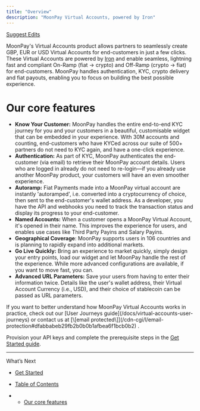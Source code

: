 ```yaml
---
title: "Overview"
description: "MoonPay Virtual Accounts, powered by Iron"
---
```


[Suggest Edits](/edit/virtual-accounts-product-overview)

MoonPay's Virtual Accounts product allows partners to seamlessly create GBP, EUR or USD Virtual Accounts for end-customers in just a few clicks. These Virtual Accounts are powered by [Iron](https://iron.xyz/) and enable seamless, lightning fast and compliant On-Ramp (fiat → crypto) and Off-Ramp (crypto → fiat) for end-customers. MoonPay handles authentication, KYC, crypto delivery and fiat payouts, enabling you to focus on building the best possible experience.

# Our core features

- **Know Your Customer:** MoonPay handles the entire end-to-end KYC journey for you and your customers in a beautiful, customisable widget that can be embedded in your experience. With 30M accounts and counting, end-customers who have KYCed across our suite of 500+ partners do not need to KYC again, and have a one-click experience.
- **Authentication:** As part of KYC, MoonPay authenticates the end-customer (via email) to retrieve their MoonPay account details. Users who are logged in already do not need to re-login—if you already use another MoonPay product, your customers will have an even smoother experience.
- **Autoramp:** Fiat Payments made into a MoonPay virtual account are instantly 'autoramped', i.e. converted into a cryptocurrency of choice, then sent to the end-customer's wallet address. As a developer, you have the API and webhooks you need to track the transaction status and display its progress to your end-customer.
- **Named Accounts:** When a customer opens a MoonPay Virtual Account, it's opened in their name. This improves the experience for users, and enables use cases like Third Party Payins and Salary Payins.
- **Geographical Coverage**: MoonPay supports users in 106 countries and is planning to rapidly expand into additional markets.
- **Go Live Quickly:** Bring an experience to market quickly, simply design your entry points, load our widget and let MoonPay handle the rest of the experience. While more advanced configurations are available, if you want to move fast, you can.
- **Advanced URL Parameters:** Save your users from having to enter their information twice. Details like the user's wallet address, their Virtual Account Currency (i.e., USD), and their choice of stablecoin can be passed as URL parameters.

<Info>
  If you want to better understand how MoonPay Virtual Accounts works in practice, check out our [User Journeys guide](/docs/virtual-accounts-user-journeys) or contact us at [\[email protected\]](/cdn-cgi/l/email-protection#dfabbabeb29fb2b0b0b1afbea6f1bcb0b2) .

Provision your API keys and complete the prerequisite steps in the [Get Started guide](/docs/get-started).

</Info>

---

What’s Next

- [Get Started](/docs/get-started)

- [Table of Contents](#)
- - [Our core features](#our-core-features)
